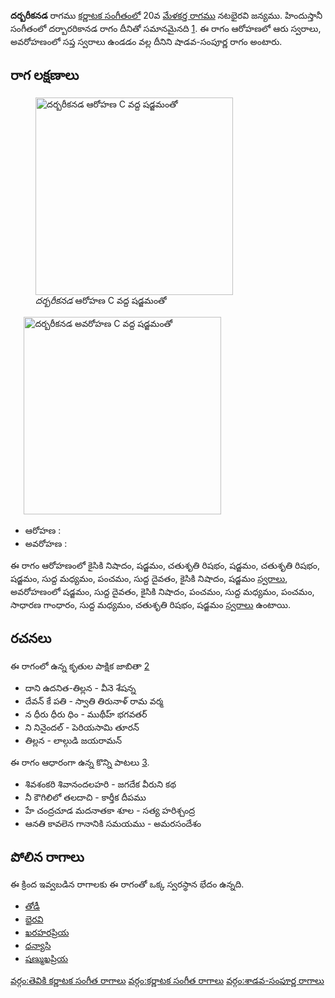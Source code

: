 {{Infobox ragam
	| name          	= దర్బరీకనడ
	| synonym	    	= 
	| mela          	= 
	| chakra        	= 
	| janaka        	= 
	| type          	= శాడవ-సంపూర్ణ
	| arohanam      	= {{svaraC|N2|S|R2|S|R2|S|M1|P|D1|N2|S'}} 
	| avarohanam    	= {{svaraC|S'|D1|N2|P|M1|P|G2|M1|R2|S}}
	| jeeva         	=
	| chhaya        	=
	| nyasa         	=
	| vishesha      	= 
	| equivalent  		= దర్బారరికానడ
}}
{{కర్ణాటక సంగీత రాగాలు}}
'''దర్బరీకనడ''' రాగము [[కర్ణాటక సంగీతం]]లో 20వ [[మేళకర్త రాగము]] నటభైరవి జన్యము.  హిందుస్తానీ సంగీతంలో దర్బారరికానడ రాగం దీనితో సమానమైనది [https://karnatik.com/hcragatable.shtml]. ఈ రాగం ఆరోహణలో ఆరు స్వరాలు, అవరోహణంలో సప్త స్వరాలు ఉండడం వల్ల దీనిని షాడవ-సంపూర్ణ రాగం అంటారు.


==రాగ లక్షణాలు==
[[Image:darbarikanada_ar_kb2wiki.png|thumb|right|316px|''దర్బరీకనడ'' ఆరోహణ C వద్ద షడ్జమంతో]]
	[[Image:darbarikanada_av_kb2wiki.png|thumb|right|316px|''దర్బరీకనడ'' అవరోహణ C వద్ద షడ్జమంతో]]

* ఆరోహణ : {{svaraC|N2|S|R2|S|R2|S|M1|P|D1|N2|S'}} 
* అవరోహణ : {{svaraC|S'|D1|N2|P|M1|P|G2|M1|R2|S}}

ఈ రాగం ఆరోహణంలో కైసికి నిషాదం, షడ్జమం, చతుశృతి రిషభం, షడ్జమం, చతుశృతి రిషభం, షడ్జమం, సుద్ద మధ్యమం, పంచమం, సుద్ద దైవతం, కైసికి నిషాదం, షడ్జమం [[స్వరాలు]], అవరోహణంలో షడ్జమం, సుద్ద దైవతం, కైసికి నిషాదం, పంచమం, సుద్ద మధ్యమం, పంచమం, సాధారణ  గాంధారం, సుద్ద మధ్యమం, చతుశృతి రిషభం, షడ్జమం [[స్వరాలు]] ఉంటాయి.

==రచనలు==
ఈ రాగంలో ఉన్న కృతుల పాక్షిక జాబితా [https://github.com/ssrihari/ragavardhini/blob/master/ragas/kritis.psv]
* దాని ఉదనిత-తిల్లన - వీనె శేషన్న
* దేవన్ కే పతి - స్వాతి తిరునాళ్ రామ వర్మ
* న ధీరు ధీరు ధిం - ముథీహ్ భగవతర్
* ని నినైందల్ - పెరియసామి తూరన్
* తిల్లన - లాల్గుడి జయరామన్

ఈ రాగం ఆధారంగా ఉన్న కొన్ని పాటలు [http://rksanka.tripod.com/music/rslist.html].
* శివశంకరి శివానందలహరి - జగదేక వీరుని కథ
* నీ కౌగిలిలో తలదాచి - కార్తీక దీపము
* హే చంద్రచూడ మదనాతకా శూల - సత్య హరిశ్చంద్ర
* ఆనతి కావలెన గానానికి సమయము - అమరసందేశం




==పోలిన రాగాలు==
ఈ క్రింద ఇవ్వబడిన రాగాలకు ఈ రాగంతో ఒక్క స్వరస్థాన భేదం ఉన్నది.
* [[తోడీ]]
* [[భైరవి]]
* [[ఖరహరప్రియ]]
* [[ధన్యాసి]]
* [[షణ్ముఖప్రియ]]



[[వర్గం:తెవికి కర్ణాటక సంగీత రాగాలు]]
[[వర్గం:కర్ణాటక సంగీత రాగాలు]]
[[వర్గం:శాడవ-సంపూర్ణ రాగాలు]]